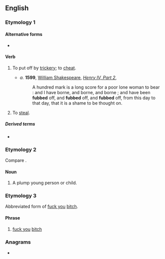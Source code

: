 ==English==

===Etymology 1===
{{etystub|en}}

====Alternative forms====
* {{l|en|fob}}

====Verb====
{{en-verb|fubb}}

# {{lb|en|transitive|obsolete}} To put off by [[trickery]]; to [[cheat]].
#* ''a.'' '''1599''', [[w:William Shakespeare|William Shakespeare]], ''[[w:Henry IV, Part 2|Henry IV, Part 2]]'',
#*: A hundred mark is a long score for a poor lone woman to bear : and I have borne, and borne, and borne ; and have been '''fubbed''' off, and '''fubbed''' off, and '''fubbed''' off, from this day to that day, that it is a shame to be thought on.
# {{lb|en|obsolete}} To [[steal]].

=====Derived terms=====
* {{l|en|fubbery}}

===Etymology 2===
Compare {{m|en|fob||a pocket}}.

====Noun====
{{en-noun}}

# {{lb|en|obsolete}} A plump young person or child.
#: {{rfquotek|en|Smart}}

{{Webster 1913}}

===Etymology 3===
Abbreviated form of [[fuck you]] [[bitch]].

====Phrase====
{{en-phrase}}

# {{rfv-sense|en}} {{lb|en|slang|vulgar}} [[fuck you]] [[bitch]]

===Anagrams===
* {{anagrams|en|a=bfu|BUF}}